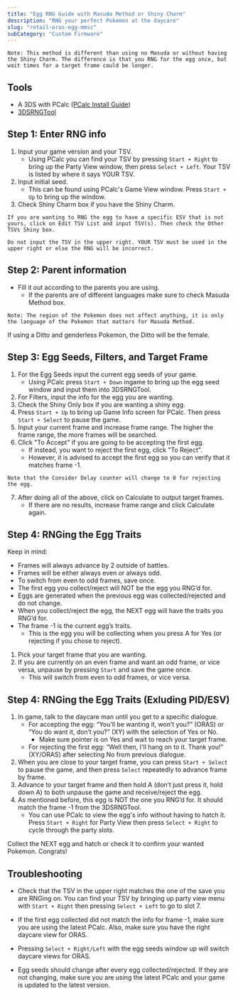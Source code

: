 ```yaml
---
title: "Egg RNG Guide with Masuda Method or Shiny Charm"
description: "RNG your perfect Pokemon at the daycare"
slug: "retail-oras-egg-mmsc"
subCategory: "Custom Firmware"
---
```


```
Note: This method is different than using no Masuda or without having the Shiny Charm. The difference is that you RNG for the egg once, but wait times for a target frame could be longer.
```

## Tools

- A 3DS with PCalc ([PCalc Install Guide](https://www.pokemonrng.com/misc-3ds-installing-pcalc))
- [3DSRNGTool](https://github.com/wwwwwwzx/3DSRNGTool/releases)

## Step 1: Enter RNG info

1. Input your game version and your TSV.
   - Using PCalc you can find your TSV by pressing `Start + Right` to bring up the Party View window, then press `Select + Left`. Your TSV is listed by where it says YOUR TSV.
2. Input initial seed.
   - This can be found using PCalc's Game View window. Press `Start + Up` to bring up the window.
3. Check Shiny Charm box if you have the Shiny Charm.

```
If you are wanting to RNG the egg to have a specific ESV that is not yours, click on Edit TSV List and input TSV(s). Then check the Other TSVs Shiny box.

Do not input the TSV in the upper right. YOUR TSV must be used in the upper right or else the RNG will be incorrect.
```

## Step 2: Parent information

- Fill it out according to the parents you are using.
  - If the parents are of different languages make sure to check Masuda Method box.

```
Note: The region of the Pokemon does not affect anything, it is only the language of the Pokemon that matters for Masuda Method.
```

If using a Ditto and genderless Pokemon, the Ditto will be the female.

## Step 3: Egg Seeds, Filters, and Target Frame

1. For the Egg Seeds input the current egg seeds of your game.
   - Using PCalc press `Start + Down` ingame to bring up the egg seed window and input them into 3DSRNGTool.
2. For Filters, input the info for the egg you are wanting.
3. Check the Shiny Only box if you are wanting a shiny egg.
4. Press `Start + Up` to bring up Game Info screen for PCalc. Then press `Start + Select` to pause the game.
5. Input your current frame and increase frame range. The higher the frame range, the more frames will be searched.
6. Click "To Accept" if you are going to be accepting the first egg.
   - If instead, you want to reject the first egg, click "To Reject".
   - However, it is advised to accept the first egg so you can verify that it matches frame -1.

```
Note that the Consider Delay counter will change to 0 for rejecting the egg.
```

7. After doing all of the above, click on Calculate to output target frames.
   - If there are no results, increase frame range and click Calculate again.

## Step 4: RNGing the Egg Traits

Keep in mind:

- Frames will always advance by 2 outside of battles.
- Frames will be either always even or always odd.
- To switch from even to odd frames, save once.
- The first egg you collect/reject will NOT be the egg you RNG’d for.
- Eggs are generated when the previous egg was collected/rejected and do not change.
- When you collect/reject the egg, the NEXT egg will have the traits you RNG’d for.
- The frame -1 is the current egg’s traits.
  - This is the egg you will be collecting when you press A for Yes (or rejecting if you chose to reject).

1. Pick your target frame that you are wanting.
2. If you are currently on an even frame and want an odd frame, or vice versa, unpause by pressing `Start` and save the game once.
   - This will switch from even to odd frames, or vice versa.

## Step 4: RNGing the Egg Traits (Exluding PID/ESV)

1. In game, talk to the daycare man until you get to a specific dialogue.
   - For accepting the egg: “You’ll be wanting it, won’t you?” (ORAS) or “You do want it, don’t you?” (XY) with the selection of Yes or No.
     - Make sure pointer is on Yes and wait to reach your target frame.
   - For rejecting the first egg: “Well then, I'll hang on to it. Thank you!” (XY/ORAS) after selecting No from previous dialogue.
2. When you are close to your target frame, you can press `Start + Select` to pause the game, and then press `Select` repeatedly to advance frame by frame.
3. Advance to your target frame and then hold A (don’t just press it, hold down A) to both unpause the game and receive/reject the egg.
4. As mentioned before, this egg is NOT the one you RNG’d for. It should match the frame -1 from the 3DSRNGTool.
   - You can use PCalc to view the egg's info without having to hatch it. Press `Start + Right` for Party View then press `Select + Right` to cycle through the party slots.

Collect the NEXT egg and hatch or check it to confirm your wanted Pokemon. Congrats!

## Troubleshooting

- Check that the TSV in the upper right matches the one of the save you are RNGing on. You can find your TSV by bringing up party view menu with `Start + Right` then pressing `Select + Left` to go to slot 7.

- If the first egg collected did not match the info for frame -1, make sure you are using the latest PCalc. Also, make sure you have the right daycare view for ORAS.

- Pressing `Select + Right/Left` with the egg seeds window up will switch daycare views for ORAS.

- Egg seeds should change after every egg collected/rejected. If they are not changing, make sure you are using the latest PCalc and your game is updated to the latest version.
